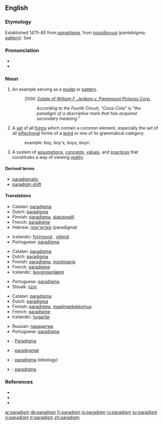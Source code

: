 {{was wotd|2006|June|13}}
==English==
===Etymology===
Established 1475-85 from {{LL.}} ''[[paradigma|paradīgma]]'', from {{Gr.}} [[παράδειγμα]] (''parádeigma'', [[pattern]]). See {{pie|deik-}}.

===Pronunciation===
*{{IPA|/ˈpærədaɪm/}}
*{{audio|en-us-paradigm.ogg|Audio (US)}}

===Noun===
{{en-noun}}
# An example serving as a [[model]] or [[pattern]].
#: 2000: ''[[s:Estate of William F. Jenkins v. Paramount Pictures Corp.|Estate of William F. Jenkins v. Paramount Pictures Corp.]]''
#:: ''According to the Fourth Circuit, "Coca-Cola" is "the paradigm of a descriptive mark that has acquired secondary meaning."''
# {{context|linguistics}} A [[set]] of all [[form]]s which contain a common element, especially the set of all [[inflection|inflectional]] forms of a [[word]] or one of its grammatical category.
#: example: ''boy, boy's, boys, boys'.''
# A system of [[assumption]]s, [[concept]]s, [[value]]s, and [[practice]]s that constitutes a way of viewing [[reality]].

====Derived terms====
*[[paradigmatic]]
*[[paradigm shift]]

====Translations====
{{trans-top|model or example}}
*Catalan: [[paradigma#Catalan|paradigma]] {{m}}
*Dutch: [[paradigma#Dutch|paradigma]] {{n}}
*Finnish: [[paradigma#Finnish|paradigma]], [[ajatusmalli]]
*French: [[paradigme]] {{m}}
*Hebrew: [[פאראדיגמה]] (paradigma) {{f}}
{{trans-mid}}
*Icelandic: [[fyrirmynd]] {{f}}, [[viðmið]] {{n}}
*Portuguese: [[paradigma#Portuguese|paradigma]] {{m}}
{{trans-bottom}}

{{trans-top|grammatical inflections}}
*Catalan: [[paradigma#Catalan|paradigma]] {{m}}
*Dutch: [[paradigma#Dutch|paradigma]] {{n}}
*Finnish: [[paradigma#Finnish|paradigma]], [[muotosarja]]
*French: [[paradigme]] {{m}}
*Icelandic: [[beygingardæmi]] {{n}}
{{trans-mid}}
*Portuguese: [[paradigma#Portuguese|paradigma]] {{m}}
*Slovak: [[vzor]] {{m}}
{{trans-bottom}}

{{trans-top|way of thinking}}
*Catalan: [[paradigma#Catalan|paradigma]] {{m}}
*Dutch: [[paradigma#Dutch|paradigma]] {{n}}
*Finnish: [[paradigma#Finnish|paradigma]], [[maailmankatsomus]]
*French: [[paradigme]] {{m}}
*Icelandic: [[hugarfar]] {{n}}
{{trans-mid}}
*Russian: [[парадигма]] {{f}}
*Portuguese: [[paradigma#Portuguese|paradigma]] {{m}}
{{trans-bottom}}

{{trans-top|Translations to be categorized}}
{{checktrans}}
*{{ttbc|German}}: [[Paradigma]] {{n}}
*{{ttbc|Polish}}: [[paradygmat]]
*{{ttbc|Slovak}}: [[paradigma#Slovak|paradigma]] {{f}} (ideology)
*{{ttbc|Spanish}}: [[paradigma#Spanish|paradigma]] {{m}}
{{trans-bottom}}

===References===
{{pedialite|Paradigm}}
* {{R:American Heritage 2000|paradigm}}
* {{R:Dictionary.com|paradigm}}
* {{R:WordNet 2003|paradigm}}

[[ar:paradigm]]
[[de:paradigm]]
[[fr:paradigm]]
[[io:paradigm]]
[[ru:paradigm]]
[[sv:paradigm]]
[[vi:paradigm]]
[[tr:paradigm]]
[[zh:paradigm]]